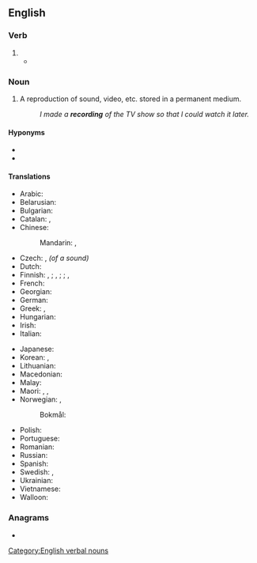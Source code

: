 ==English==

===Verb===
{{head|en|verb form}}

# {{present participle of|en|record|nocat=1}}
#* {{quote-journal|en|date=2013-06-07|author=David Simpson And Issac Stone
|volume=188|issue=26|page=36|magazine={{w|The Guardian Weekly}}
|title=[http://www.guardian.co.uk/books/2013/may/18/falling-upwards-richard-holmes-review Fantasy of navigation]
|passage=Like most human activities, ballooning has sponsored heroes and hucksters and a good deal in between. For every dedicated scientist patiently '''recording''' atmospheric pressure and wind speed while shivering at high altitudes, there is a carnival barker with a bevy of pretty girls willing to dangle from a basket or parachute down to earth.}}

===Noun===
{{wikipedia}}
{{en-noun}}

# A reproduction of sound, video, etc. stored in a permanent medium.
#: ''I made a '''recording''' of the TV show so that I could watch it later.''

====Hyponyms====
* {{l|en|prerecording}}
* {{l|en|rerecording}}

====Translations====
{{trans-top|reproduction stored in a permanent medium}}
* Arabic: {{t|ar|تَسْجِيل|m}}
* Belarusian: {{t|be|за́піс|m}}
* Bulgarian: {{t+|bg|за́пис|m}}
* Catalan: {{t|ca|gravació|f}}, {{t|ca|enregistrament|m}}
* Chinese:
*: Mandarin: {{t+|cmn|錄音|sc=Hani}}, {{t+|cmn|录音|tr=lùyīn|sc=Hani}}
* Czech: {{t+|cs|záznam|m}}, ''(of a sound)'' {{t+|cs|nahrávka|f}}
* Dutch: {{t+|nl|opname|m|f}}
* Finnish: {{t+|fi|tallenne}},  {{t+|fi|taltiointi}}; {{t+|fi|äänite}}, {{t+|fi|äänitys}} {{q|audio}}; {{t+|fi|levytys}} {{q|music}}; {{t+|fi|nauhoite}}, {{t+|fi|nauhoitus}} {{q|video, audio}}
* French: {{t+|fr|enregistrement|m}}
* Georgian: {{t|ka|ჩანაწერი}}
* German: {{t+|de|Aufnahme|f}}
* Greek: {{t+|el|ηχογράφηση|f}}, {{t+|el|μαγνητοσκόπηση}}
* Hungarian: {{t+|hu|felvétel}}
* Irish: {{t|ga|taifeadadh|m}}
* Italian: {{t+|it|registrazione|f}}
{{trans-mid}}
* Japanese: {{t+|ja|録音|tr=ろくおん, rokuon|sc=Jpan}}
* Korean: {{t+|ko|녹음}}, {{t+|ko|록음}} {{qualifier|North Korea}}
* Lithuanian: {{t+|lt|įrašas|m}}
* Macedonian: {{t|mk|запис|m}}
* Malay: {{t+|ms|rakaman}}
* Maori: {{t|mi|hopunga}}, {{t|mi|hopunga puoro}} {{qualifier|sound recording}}, {{t|mi|hopunga ataata}} {{qualifier|video recording}}
* Norwegian: {{t|no|opptak|n}}, {{t|no|tagning|c}}
*: Bokmål: {{t|nb|innspilling|m|f}}
* Polish: {{t+|pl|nagranie|n}}
* Portuguese: {{t+|pt|gravação|f}}
* Romanian: {{t+|ro|înregistrare|f}}
* Russian: {{t+|ru|за́пись|f}}
* Spanish: {{t+|es|grabación|f}}
* Swedish: {{t+|sv|inspelning|c}}, {{t+|sv|upptagning|c}}
* Ukrainian: {{t|uk|за́пис|m}}
* Vietnamese: {{t+|vi|ghi âm|alt=sự ghi âm}}
* Walloon: {{t+|wa|eredjistrumint|m}}
{{trans-bottom}}

===Anagrams===
* {{anagrams|en|a=cdeginorr|grindcore}}

[[Category:English verbal nouns]]